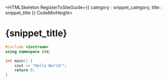 


<HTMLSkeleton RegisterToSiteGuide={{ category : snippet_category, title : snippet_title }} CodeMinHeight>

<H1>{snippet_title}</H1>

```cpp
#include <iostream>
using namespace std;

int main() {
    cout << "Hello World!";
    return 0;
}
```

</HTMLSkeleton>